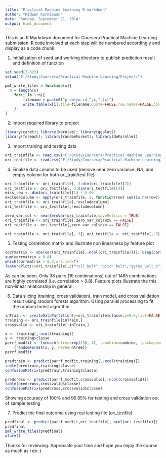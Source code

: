 ```yaml
---
title: "Practical Machine Learning R markdown"
author: "Ridwan Kurniawan"
date: "Sunday, September 21, 2014"
output: html_document
---
```


This is an R Markdown document for Coursera Practical Machine Learning submission. R code involved at each step will be numbered accordingly and display as a code chunk

1. Initialization of seed and working directory to publish prediction result and definition of function

```r
set.seed(32323)
setwd("F:/Study/Coursera/Practical Machine Learning/Project/")

pml_write_files = function(x){
  n = length(x)
	for(i in 1:n){
		filename = paste0("problem_id_",i,".txt")
		write.table(x[i],file=filename,quote=FALSE,row.names=FALSE,col.names=FALSE)
	}
}
```

2. Import required library to project

```r
library(caret); library(kernlab); library(ggplot2)
library(foreach); library(randomForest); library(doParallel)
```

3. Import training and testing data

```r
ori_trainfile <- read.csv("F:/Study/Coursera/Practical Machine Learning/Project/pml-training.csv")
ori_testfile <- read.csv("F:/Study/Coursera/Practical Machine Learning/Project/pml-testing.csv")
```

4. Finalize data column to be used (remove near zero variance, NA, and empty column for both ori_train/test file)

```r
ori_trainfile <- ori_trainfile[, 3:dim(ori_trainfile)[2]]
ori_testfile <- ori_testfile[, 3:dim(ori_testfile)[2]]
miss_row <- dim(ori_trainfile)[1] * 0.90
excludecolumn <- apply(ori_trainfile, 2, function(row) sum(is.na(row)) > miss_row || sum(row == "") > miss_row)
ori_trainfile <- ori_trainfile[,!excludecolumn]
ori_testfile <- ori_testfile[,!excludecolumn]

zero_var_col <- nearZeroVar(ori_trainfile,saveMetrics = TRUE) 
ori_trainfile <- ori_trainfile[,zero_var_col$nzv == FALSE]
ori_testfile <- ori_testfile[,zero_var_col$nzv == FALSE]

ori_trainfile <- ori_trainfile[,-3]; ori_testfile <- ori_testfile[,-3]
```

5. Testing correlation matrix and illustrate non linearness by feature plot

```r
corrmatrix <- abs(cor(ori_trainfile[,-ncol(ori_trainfile)])); diag(corrmatrix)<-0
sum(corrmatrix > 0.8)
which(corrmatrix > 0.8,arr.ind=T)
featurePlot(x=ori_trainfile[,c("roll_belt","pitch_belt","gyros_belt_x")],y=ori_trainfile$classe,plot="pairs")
```

As can be seen. Only 38 pairs (19 combinations) out of 1485 combinations are highly correlated (i.e. correlation > 0.8). Feature plots illustrate the this non-linear relationship in general.

6. Data slicing (training, cross validation), train model, and cross validation result using random forests algorithm. Using parallel processing to fit the random forest algorithm

```r
inTrain <- createDataPartition(y=ori_trainfile$classe,p=0.6,list=FALSE)
training <- ori_trainfile[inTrain,]
crossvalid <- ori_trainfile[-inTrain,]

x <- training[,-ncol(training)]
y <- training$classe
parrf_modfit <- foreach(ntree=rep(250, 4), .combine=combine, .packages='randomForest') %dopar%
  	{randomForest(x, y, ntree=ntree)} 
parrf_modfit

predtrain <- predict(parrf_modfit,training[,-ncol(training)])
table(predtrain,training$classe)
confusionMatrix(predtrain,training$classe)

predcross <- predict(parrf_modfit,crossvalid[,-ncol(crossvalid)])
table(predcross,crossvalid$classe)
confusionMatrix(predcross,crossvalid$classe)
```
Showing accuracy of 100% and 99.85% for testing and cross validation out of sample testing

7. Predict the final outcome using real testing file (ori_testfile)

```r
predfinal <- predict(parrf_modfit,ori_testfile[,-ncol(ori_testfile)])
predfinal
pml_write_files(predfinal)
alarm()
```
Thanks for reviewing. Appreciate your time and hope you enjoy the course as much as i do :)